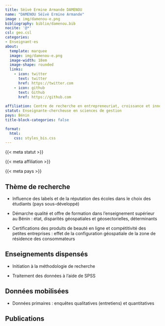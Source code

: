 ```yaml
---
title: Sèïvè Ermine Armande DAMENOU
name: "DAMENOU Sèïvè Ermine Armande"
image : img/damenou-e.png
bibliography: biblio/damenou.bib
nocite: '@*'
csl: geo.csl
categories: 
- Enseignant·es
about:
  template: marquee
  image: img/damenou-e.png
  image-width: 18em
  image-shape: rounded
  links:
    - icon: twitter
      text: twitter
      href: https://twitter.com
    - icon: github
      text: Github
      href: https://github.com
      
affiliation: Centre de recherche en entrepreneuriat, croissance et innovation (CRECI), Université de Parakou
statut: Enseignante-chercheuse en sciences de gestion
pays: Bénin
title-block-categories: false

format:
  html: 
    css: styles_bis.css
---
```


::: {#profil}
::: {#statut}
{{< meta statut >}}
:::

::: {#affiliation}
{{< meta affiliation >}}
:::

::: {#pays}
<i class="bi bi-globe2"></i> {{< meta pays >}}\
:::
:::

## <i class="bi bi-ui-checks-grid"></i> Thème de recherche

::: {#liste}
-   Influence des labels et de la réputation des écoles dans le choix des étudiants (pays sous-développé)

-   Démarche qualité et offre de formation dans l'enseignement supérieur au Bénin : état, disparités géospatiales et géosectorielles, déterminants

-   Certifications des produits de beauté en ligne et compétitivité des petites entreprises : effet de la configuration géospatiale de la zone de résidence des consommateurs
:::

## <i class="bi bi-person-video3"></i> Enseignements dispensés

<div>

-   Initiation à la méthodologie de recherche

-   Traitement des données à l'aide de SPSS

</div>

## <i class="bi bi-clipboard-data"></i> Données mobilisées

-   Données primaires : enquêtes qualitatives (entretiens) et quantitatives

## <i class="bi bi-file-earmark-text"></i> Publications

::: {#refs}
:::
